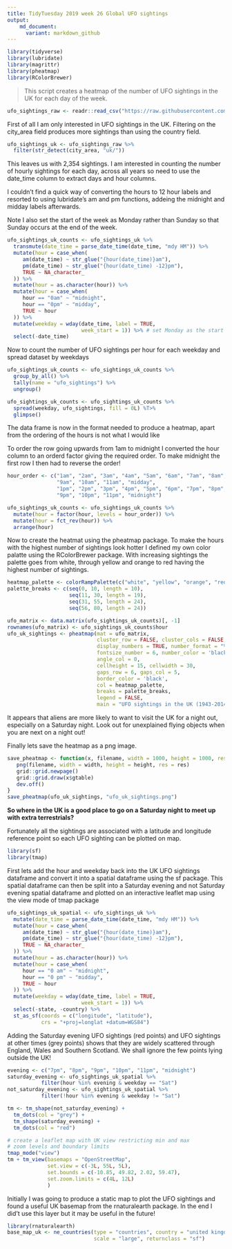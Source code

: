 ```yaml
---
title: TidyTuesday 2019 week 26 Global UFO sightings
output:
    md_document:
      variant: markdown_github
---
```


```r
library(tidyverse)
library(lubridate)
library(magrittr)
library(pheatmap)
library(RColorBrewer)
```

> This script creates a heatmap of the number of UFO sightings in the UK for each day of the week.

```r
ufo_sightings_raw <- readr::read_csv("https://raw.githubusercontent.com/rfordatascience/tidytuesday/master/data/2019/2019-06-25/ufo_sightings.csv")
```

First of all I am only interested in UFO sightings in the UK. Filtering on the city_area field produces more sightings than using the country field.

```r
ufo_sightings_uk <- ufo_sightings_raw %>% 
  filter(str_detect(city_area, "uk/"))
```

This leaves us with 2,354 sightings. I am interested in counting the number of hourly sightings for each day, across all years so need to use the date_time column to extract days and hour columns.

I couldn't find a quick way of converting the hours to 12 hour labels and resorted to using lubridate's am and pm functions, addeing the midnight and midday labels afterwards.

Note I also set the start of the week as Monday rather than Sunday so that Sunday occurs at the end of the week. 

```r
ufo_sightings_uk_counts <- ufo_sightings_uk %>% 
  transmute(date_time = parse_date_time(date_time, "mdy HM")) %>% 
  mutate(hour = case_when(
     am(date_time) ~ str_glue("{hour(date_time)}am"),
     pm(date_time) ~ str_glue("{hour(date_time) -12}pm"),
     TRUE ~ NA_character_
  )) %>% 
  mutate(hour = as.character(hour)) %>%
  mutate(hour = case_when(
     hour == "0am" ~ "midnight",
     hour == "0pm" ~ "midday",
     TRUE ~ hour
  )) %>% 
  mutate(weekday = wday(date_time, label = TRUE, 
                        week_start = 1)) %>% # set Monday as the start of the week
  select(-date_time)
```

Now to count the number of UFO sightings per hour for each weekday and spread dataset by weekdays

```r
ufo_sightings_uk_counts <- ufo_sightings_uk_counts %>%
  group_by_all() %>% 
  tally(name = "ufo_sightings") %>% 
  ungroup()

ufo_sightings_uk_counts <- ufo_sightings_uk_counts %>%
  spread(weekday, ufo_sightings, fill = 0L) %T>% 
  glimpse()
```

The data frame is now in the format needed to produce a heatmap, apart from the ordering of the hours is not what I would like

To order the row going upwards from 1am to midnight I converted the hour column to an orderd factor giving the required order. To make midnight the first row I then had to reverse the order!

```r
hour_order <- c("1am", "2am", "3am", "4am", "5am", "6am", "7am", "8am", 
                "9am", "10am", "11am", "midday", 
                "1pm", "2pm", "3pm", "4pm", "5pm", "6pm", "7pm", "8pm", 
                "9pm", "10pm", "11pm", "midnight")

ufo_sightings_uk_counts <- ufo_sightings_uk_counts %>% 
  mutate(hour = factor(hour, levels = hour_order)) %>% 
  mutate(hour = fct_rev(hour)) %>% 
  arrange(hour)
```

Now to create the heatmat using the pheatmap package. To make the hours with the highest number of sightings look hotter I defined my own color palatte using the RColorBrewer package. With increasing sightings the palette goes from white, through yellow and orange to red having the highest number of sightings.

```r
heatmap_palette <- colorRampPalette(c("white", "yellow", "orange", "red"))(n = 77)
palette_breaks <- c(seq(0, 10, length = 10),
                    seq(11, 30, length = 19),
                    seq(31, 55, length = 24),
                    seq(56, 80, length = 24))

ufo_matrix <- data.matrix(ufo_sightings_uk_counts)[, -1]
rownames(ufo_matrix) <- ufo_sightings_uk_counts$hour
ufo_uk_sightings <- pheatmap(mat = ufo_matrix, 
                             cluster_row = FALSE, cluster_cols = FALSE,
                             display_numbers = TRUE, number_format = "%.0f", 
                             fontsize_number = 6, number_color = 'black',
                             angle_col = 0,
                             cellheight = 15, cellwidth = 30,
                             gaps_row = 6, gaps_col = 5,
                             border_color = 'black',
                             col = heatmap_palette,
                             breaks = palette_breaks,
                             legend = FALSE,
                             main = "UFO sightings in the UK (1943-2014)")
```

It appears that aliens are more likely to want to visit the UK for a night out, especially on a Saturday night. Look out for unexplained flying objects when you are next on a night out!

Finally lets save the heatmap as a png image.

```r
save_pheatmap <- function(x, filename, width = 1000, height = 1000, res = 150) {
   png(filename, width = width, height = height, res = res)
   grid::grid.newpage()
   grid::grid.draw(x$gtable)
   dev.off()
}
save_pheatmap(ufo_uk_sightings, "ufo_uk_sightings.png")
```

**So where in the UK is a good place to go on a Saturday night to meet up with extra terrestrials?**

Fortunately all the sightings are associated with a latitude and longitude reference point so each UFO sighting can be plotted on map.

```r
library(sf)
library(tmap)
```

First lets add the hour and weekday back into the UK UFO sightings dataframe  and convert it into a spatial dataframe using the sf package. This spatial dataframe can then be split into a Saturday evening and not Saturday evening spatial dataframe and plotted on an interactive leaflet map using the view mode of tmap package

```r
ufo_sightings_uk_spatial <- ufo_sightings_uk %>%
  mutate(date_time = parse_date_time(date_time, "mdy HM")) %>% 
  mutate(hour = case_when(
     am(date_time) ~ str_glue("{hour(date_time)}am"),
     pm(date_time) ~ str_glue("{hour(date_time) -12}pm"),
     TRUE ~ NA_character_
  )) %>% 
  mutate(hour = as.character(hour)) %>%
  mutate(hour = case_when(
     hour == "0 am" ~ "midnight",
     hour == "0 pm" ~ "midday",
     TRUE ~ hour
  )) %>% 
  mutate(weekday = wday(date_time, label = TRUE, 
                        week_start = 1)) %>% 
  select(-state, -country) %>% 
  st_as_sf(coords = c("longitude", "latitude"),
           crs = "+proj=longlat +datum=WGS84")
```

Adding the Saturday evening UFO sightings (red points) and UFO sightings at other times (grey points) shows that they are widely scattered through England, Wales and Southern Scotland. We shall ignore the few points lying outside the UK!

```r
evening <- c("7pm", "8pm", "9pm", "10pm", "11pm", "midnight")
saturday_evening <- ufo_sightings_uk_spatial %>% 
           filter(hour %in% evening & weekday == "Sat")
not_saturday_evening <- ufo_sightings_uk_spatial %>% 
           filter(!hour %in% evening & weekday != "Sat")

tm <- tm_shape(not_saturday_evening) +
  tm_dots(col = "grey") +
  tm_shape(saturday_evening) +
  tm_dots(col = "red") 

# create a leaflet map with UK view restricting min and max
# zoom levels and boundary limits
tmap_mode("view")
tm + tm_view(basemaps = "OpenStreetMap",
             set.view = c(-3L, 55L, 5L),
             set.bounds = c(-10.85, 49.82, 2.02, 59.47),
             set.zoom.limits = c(4L, 12L)
             )
```

Initially I was going to produce a static map to plot the UFO sightings and found a useful UK basemap from the rnaturalearth package. In the end I did't use this layer but it may be useful in the future! 

```r
library(rnaturalearth)
base_map_uk <- ne_countries(type = "countries", country = "united kingdom",
                            scale = "large", returnclass = "sf")
```






